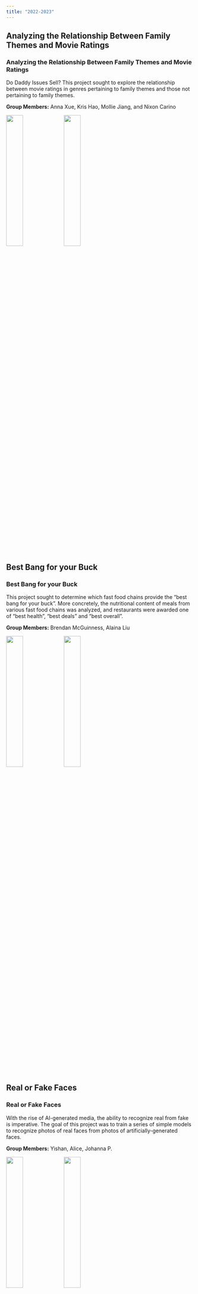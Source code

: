 ```yaml
---
title: "2022-2023"
---
```


<!-- PROJECT 1 -->
:::{.callout-note collapse="false"}
## Analyzing the Relationship Between Family Themes and Movie Ratings

<h3>Analyzing the Relationship Between Family Themes and Movie Ratings</h3>

Do Daddy Issues Sell? This project sought to explore the relationship between movie ratings in genres pertaining to family themes and those not pertaining to family themes.

**Group Members:** Anna Xue, Kris Hao, Mollie Jiang, and Nixon Carino

:::{.img-gallery}
<img src="../Images/Project_Showcase/2023/!KrisAnnaMollieNixon.jpg" onclick="openFullImg(this.src)" style="width:30%"> 
<img src="../Images/Project_Showcase/2023/MovieThemes.jpg" onclick="openFullImg(this.src)" style="width:30%">
:::
  
:::



<!-- PROJECT 2 -->
:::{.callout-note collapse="false"}
## Best Bang for your Buck

<h3>Best Bang for your Buck</h3>

This project sought to determine which fast food chains provide the "best bang for your buck". More concretely, the nutritional content of meals from various fast food chains was analyzed, and restaurants were awarded one of "best health", "best deals" and "best overall".

**Group Members:** Brendan McGuinness, Alaina Liu

:::{.img-gallery}
<img src="../Images/Project_Showcase/2023/!BrendanAlaina.jpeg" onclick="openFullImg(this.src)" style="width:30%">
<img src="../Images/Project_Showcase/2023/FastFood.jpg" onclick="openFullImg(this.src)" style="width:30%">
:::
  
:::



<!-- PROJECT 3 -->
:::{.callout-note collapse="false"}
## Real or Fake Faces

<h3>Real or Fake Faces</h3>

With the rise of AI-generated media, the ability to recognize real from fake is imperative. The goal of this project was to train a series of simple models to recognize photos of real faces from photos of artificially-generated faces. 

**Group Members:** Yishan, Alice, Johanna P.

:::{.img-gallery}
<img src="../Images/Project_Showcase/2023/!YishanAliceJohanna.jpg" onclick="openFullImg(this.src)" style="width:30%">
<img src="../Images/Project_Showcase/2023/!faces_group.jpg" onclick="openFullImg(this.src)" style="width:30%">
:::
  
:::



<!-- PROJECT 4 -->
:::{.callout-note collapse="false"}
## TV Show and Movie Popularity Analysis

<h3>TV Show and Movie Popularity Analysis</h3>

Description goes here.

**Group Members:** Christian Garduno, Roshan Mehta, Colton Rowe

:::{.img-gallery}
<img src="../Images/Project_Showcase/2023/!ChristianRoshanColton.jpg" onclick="openFullImg(this.src)" style="width:30%">
<img src="../Images/Project_Showcase/2023/!group1.jpg" onclick="openFullImg(this.src)" style="width:30%">
:::
  
:::

<body>

  <div class="full-img" id="fullImgBox">
  <html>
    <img src="../Images/Project_Showcase/2023/!KrisAnnaMollieNixon.jpg" id="fullImg">
    <span onclick="closeFullImg()">X</span>
  </html>
  </div>
  
  <div class="img-gallery">
  <html>
    <img src="../Images/Project_Showcase/2023/!candid1.jpg" onclick="openFullImg(this.src)">
    <img src="../Images/Project_Showcase/2023/!candid2.jpg" onclick="openFullImg(this.src)">
    <img src="../Images/Project_Showcase/2023/!KrisAnnaMollieNixon.jpg" onclick="openFullImg(this.src)">
    <img src="../Images/Project_Showcase/2023/!BrendanAlaina.jpeg" onclick="openFullImg(this.src)">
    <img src="../Images/Project_Showcase/2023/!YishanAliceJohanna.jpg" onclick="openFullImg(this.src)">
    <img src="../Images/Project_Showcase/2023/!ChristianRoshanColton.jpg" onclick="openFullImg(this.src)">
  </html>
  </div>
  
<script>
  var fullImgBox = document.getElementById("fullImgBox");
  var fullImg = document.getElementById("fullImg");
  
  function openFullImg(pic){
    fullImgBox.style.display = "flex";
    fullImg.src = pic
  }
  
  function closeFullImg(){
  fullImgBox.style.display = "none";
  }
</script>

</body>
